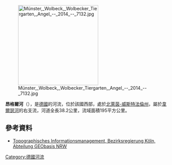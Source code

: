 {{Onesource|time=2020-07-07T15:46:30+00:00}}
{{Coord|51|55|31.81|N|7|41|56.92|E|display=title}}

[[Image:Münster,_Wolbeck,_Wolbecker_Tiergarten,_Angel_--_2014_--_7132.jpg|250px]]

'''昂格爾河'''（{{lang-de|Angel}}），是[[德國|德國]]的河流，位於該國西部，處於[[北萊茵-威斯特法倫州|北萊茵-威斯特法倫州]]，屬於[[韋爾瑟河|韋爾瑟河]]的右支流，河道全長38.2公里，流域面積195平方公里。

==參考資料==
* [http://www.tim-online.nrw.de/tim-online/nutzung/index.html Topographisches Informationsmanagement, Bezirksregierung Köln, Abteilung GEObasis NRW] {{WebCite|url=https://www.webcitation.org/66qD6yoDr?url=http://www.tim-online.nrw.de/tim-online/nutzung/index.html |date=20120411091906 |dateformat=iso }}

{{Germany-geo-stub}}
[[Category:德國河流|Category:德國河流]]